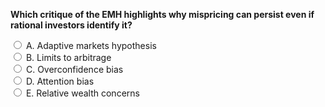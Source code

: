 ::: {.question-block}

<form onsubmit="event.preventDefault(); checkAnswer('module5_mcq_q81')" data-correct-answer="B">
<strong style="display: block;">Which critique of the EMH highlights why mispricing can persist even if rational investors identify it?</strong>

<label><input type="radio" name="module5_mcq_q81" value="A"> A. Adaptive markets hypothesis</label><br>
<label><input type="radio" name="module5_mcq_q81" value="B"> B. Limits to arbitrage</label><br>
<label><input type="radio" name="module5_mcq_q81" value="C"> C. Overconfidence bias</label><br>
<label><input type="radio" name="module5_mcq_q81" value="D"> D. Attention bias</label><br>
<label><input type="radio" name="module5_mcq_q81" value="E"> E. Relative wealth concerns</label><br>
</form>

<div id="feedback-module5_mcq_q81" class="feedback" data-status="" style="display:none;">
✅ Correct: B. Limits to arbitrage (e.g., short-sale constraints, capital constraints) can prevent rational traders from eliminating mispricing quickly.
</div>

:::
